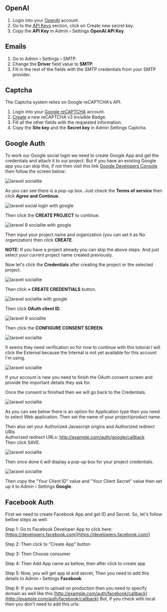 ## OpenAI

1.  Login into your [OpenAI](https://openai.com/api/) account.
2.  Go to the [API Keys](https://platform.openai.com/account/api-keys) section, click on Create new secret key.
3.  Copy the **API Key** in Admin › Settings **OpenAI API Key**.

## Emails

1.  Go to Admin › Settings › SMTP.
2.  Change the **Driver** field value to **SMTP**.
3.  Fill in the rest of the fields with the SMTP credentials from your SMTP provider.

## Captcha

The Captcha system relies on Google reCAPTCHA's API.

1.  Login into your [Google reCAPTCHA](https://www.google.com/recaptcha/admin/create) account.
2.  [Create](https://www.google.com/recaptcha/admin/create) a new reCAPTCHA v3 Invisible Badge.
3.  Fill all the other fields with the requested information.
4.  Copy the **Site key** and the **Secret key** in Admin Settings Captcha.

## Google Auth

To work our Google social login we need to create Google App and get the credentials and attach it to our project. But if you have an existing Google app you can skip this, if not then visit this link [Google Developers Console](http://console.developers.google.com/) then follow the screen below:

![laravel socialite](https://ecn-storage.s3.us-west-2.amazonaws.com/articles/laravel-9-socialite-login-with-google-complete-tutorial-rmZ1FRyz24x980.webp?ctm=1653147229)

As you can see there is a pop-up box. Just check the **Terms of service** then click **Agree and Continue**.

![laravel social login with google](https://ecn-storage.s3.us-west-2.amazonaws.com/articles/laravel-9-socialite-login-with-google-complete-tutorial-BwJipqsNb1x980.webp?ctm=1653147385)

Then click the **CREATE PROJECT** to continue.

![laravel 9 socialite with google](https://ecn-storage.s3.us-west-2.amazonaws.com/articles/laravel-9-socialite-login-with-google-complete-tutorial-CkqRTRYq4Fx980.webp?ctm=1653147453)

Then input your project name and organization (you can set it as No organization) then click **CREATE**.

**NOTE:** If you have a project already you can skip the above steps. And just select your current project name created previously.

Now let's click the **Credentials** after creating the project or the selected project.

![laravel socialite](https://ecn-storage.s3.us-west-2.amazonaws.com/articles/laravel-9-socialite-login-with-google-complete-tutorial-a2J60IyXsex980.webp?ctm=1653147703)

Then click **\+ CREATE CREDENTIALS** button.

![laravel socialite with google](https://ecn-storage.s3.us-west-2.amazonaws.com/articles/laravel-9-socialite-login-with-google-complete-tutorial-1VlP9voAxrx980.webp?ctm=1653147760)

Then click **OAuth client ID**.

![laravel 9 socialite](https://ecn-storage.s3.us-west-2.amazonaws.com/articles/laravel-9-socialite-login-with-google-complete-tutorial-3xNNLH4oGEx980.webp?ctm=1653147841)

Then click the **CONFIGURE CONSENT SCREEN**.

![laravel socialite](https://ecn-storage.s3.us-west-2.amazonaws.com/articles/laravel-9-socialite-login-with-google-complete-tutorial-mxYA76oM5Dx980.webp?ctm=1653147972)

It seems they need verification so for now to continue with this tutorial I will click the External because the Internal is not yet available for this account I'm using.

![laravel socialite](https://ecn-storage.s3.us-west-2.amazonaws.com/articles/laravel-9-socialite-login-with-google-complete-tutorial-wvDHlnDtL4x980.webp?ctm=1653148413)

If your account is new you need to finish the OAuth consent screen and provide the important details they ask for.

Once the consent is finished then we will go back to the Credentials.

![laravel socialite](https://ecn-storage.s3.us-west-2.amazonaws.com/articles/laravel-9-socialite-login-with-google-complete-tutorial-sE8aJZu30Yx980.webp?ctm=1653148610)

As you can see below there is an option for Application type then you need to select Web application. Then set the name of your project/product name.

Then also set your Authorized Javascript origins and Authorized redirect URIs  
Authorized redirect URLs: http://example.com/auth/google/callback  
Then click SAVE.

![laravel socialite](https://ecn-storage.s3.us-west-2.amazonaws.com/articles/laravel-9-socialite-login-with-google-complete-tutorial-5oxR92BYsTx980.webp?ctm=1653148886)

Then once done it will display a pop-up box for your project credentials.

![laravel socialite](https://ecn-storage.s3.us-west-2.amazonaws.com/articles/laravel-9-socialite-login-with-google-complete-tutorial-onazfl5I2Tx980.webp?ctm=1653149145)

Then copy the "Your Client ID" value and "Your Client Secret" value then set up it to Admin › Settings **Google**.

  

## Facebook Auth

First we need to create Facebook App and get ID and Secret. So, let's follow bellow steps as well:

Step 1: Go to Facebook Developer App to click here: [https://developers.facebook.com](https://developers.facebook.com/)

Step 2: Then click to "Create App" button 

Step 3: Then Choose consumer

Step 4: Then Add App name as bellow, then after click to create app

Step 5: Now, you will get app id and secret, Then you need to add this details to Admin › Settings **Facebook**:

Step 6: If you want to upload on production then you need to specify domain as well like this [http://example.com/auth/facebook/callback](http://example.com/auth/facebook/callback) But, if you check with local then you don't need to add this urls:
